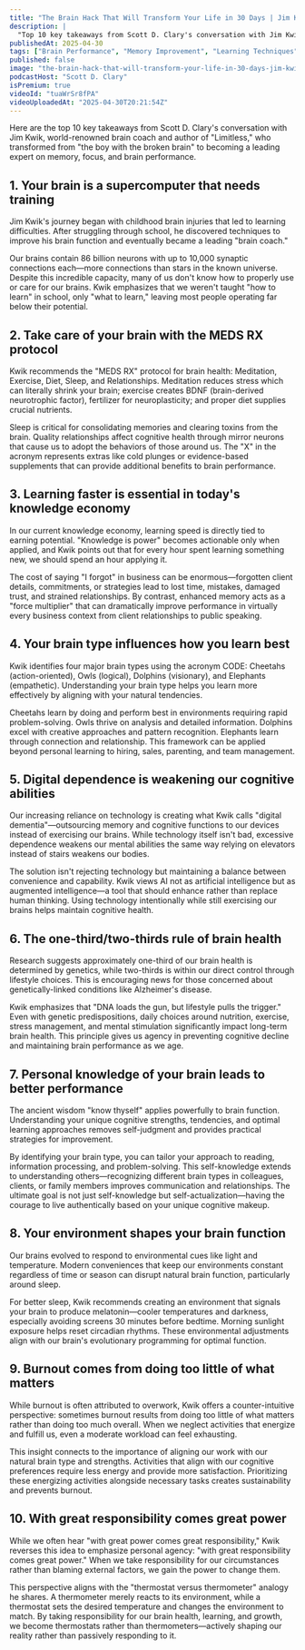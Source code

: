 ```yaml
---
title: "The Brain Hack That Will Transform Your Life in 30 Days | Jim Kwik - Memory & Focus Expert"
description: |
  "Top 10 key takeaways from Scott D. Clary's conversation with Jim Kwik, world-renowned brain coach and author of "Limitless," who transformed from "the boy with the broken brain" to becoming a leading expert on memory, focus, and brain performance."
publishedAt: 2025-04-30
tags: ["Brain Performance", "Memory Improvement", "Learning Techniques"]
published: false
image: "the-brain-hack-that-will-transform-your-life-in-30-days-jim-kwik-memory-and-focus-expert.jpg"
podcastHost: "Scott D. Clary"
isPremium: true
videoId: "tuaWrSr8fPA"
videoUploadedAt: "2025-04-30T20:21:54Z"
---
```



<PodcastSummaryPageLayout frontmatter={frontmatter}>

Here are the top 10 key takeaways from Scott D. Clary's conversation with Jim Kwik, world-renowned brain coach and author of "Limitless," who transformed from "the boy with the broken brain" to becoming a leading expert on memory, focus, and brain performance.

## 1. Your brain is a supercomputer that needs training

Jim Kwik's journey began with childhood brain injuries that led to learning difficulties. After struggling through school, he discovered techniques to improve his brain function and eventually became a leading "brain coach."

Our brains contain 86 billion neurons with up to 10,000 synaptic connections each—more connections than stars in the known universe. Despite this incredible capacity, many of us don't know how to properly use or care for our brains. Kwik emphasizes that we weren't taught "how to learn" in school, only "what to learn," leaving most people operating far below their potential.

## 2. Take care of your brain with the MEDS RX protocol

Kwik recommends the "MEDS RX" protocol for brain health: Meditation, Exercise, Diet, Sleep, and Relationships. Meditation reduces stress which can literally shrink your brain; exercise creates BDNF (brain-derived neurotrophic factor), fertilizer for neuroplasticity; and proper diet supplies crucial nutrients.

Sleep is critical for consolidating memories and clearing toxins from the brain. Quality relationships affect cognitive health through mirror neurons that cause us to adopt the behaviors of those around us. The "X" in the acronym represents extras like cold plunges or evidence-based supplements that can provide additional benefits to brain performance.

## 3. Learning faster is essential in today's knowledge economy

In our current knowledge economy, learning speed is directly tied to earning potential. "Knowledge is power" becomes actionable only when applied, and Kwik points out that for every hour spent learning something new, we should spend an hour applying it.

The cost of saying "I forgot" in business can be enormous—forgotten client details, commitments, or strategies lead to lost time, mistakes, damaged trust, and strained relationships. By contrast, enhanced memory acts as a "force multiplier" that can dramatically improve performance in virtually every business context from client relationships to public speaking.

## 4. Your brain type influences how you learn best

Kwik identifies four major brain types using the acronym CODE: Cheetahs (action-oriented), Owls (logical), Dolphins (visionary), and Elephants (empathetic). Understanding your brain type helps you learn more effectively by aligning with your natural tendencies.

Cheetahs learn by doing and perform best in environments requiring rapid problem-solving. Owls thrive on analysis and detailed information. Dolphins excel with creative approaches and pattern recognition. Elephants learn through connection and relationship. This framework can be applied beyond personal learning to hiring, sales, parenting, and team management.

## 5. Digital dependence is weakening our cognitive abilities

Our increasing reliance on technology is creating what Kwik calls "digital dementia"—outsourcing memory and cognitive functions to our devices instead of exercising our brains. While technology itself isn't bad, excessive dependence weakens our mental abilities the same way relying on elevators instead of stairs weakens our bodies.

The solution isn't rejecting technology but maintaining a balance between convenience and capability. Kwik views AI not as artificial intelligence but as augmented intelligence—a tool that should enhance rather than replace human thinking. Using technology intentionally while still exercising our brains helps maintain cognitive health.

## 6. The one-third/two-thirds rule of brain health

Research suggests approximately one-third of our brain health is determined by genetics, while two-thirds is within our direct control through lifestyle choices. This is encouraging news for those concerned about genetically-linked conditions like Alzheimer's disease.

Kwik emphasizes that "DNA loads the gun, but lifestyle pulls the trigger." Even with genetic predispositions, daily choices around nutrition, exercise, stress management, and mental stimulation significantly impact long-term brain health. This principle gives us agency in preventing cognitive decline and maintaining brain performance as we age.

## 7. Personal knowledge of your brain leads to better performance

The ancient wisdom "know thyself" applies powerfully to brain function. Understanding your unique cognitive strengths, tendencies, and optimal learning approaches removes self-judgment and provides practical strategies for improvement.

By identifying your brain type, you can tailor your approach to reading, information processing, and problem-solving. This self-knowledge extends to understanding others—recognizing different brain types in colleagues, clients, or family members improves communication and relationships. The ultimate goal is not just self-knowledge but self-actualization—having the courage to live authentically based on your unique cognitive makeup.

## 8. Your environment shapes your brain function

Our brains evolved to respond to environmental cues like light and temperature. Modern conveniences that keep our environments constant regardless of time or season can disrupt natural brain function, particularly around sleep.

For better sleep, Kwik recommends creating an environment that signals your brain to produce melatonin—cooler temperatures and darkness, especially avoiding screens 30 minutes before bedtime. Morning sunlight exposure helps reset circadian rhythms. These environmental adjustments align with our brain's evolutionary programming for optimal function.

## 9. Burnout comes from doing too little of what matters

While burnout is often attributed to overwork, Kwik offers a counter-intuitive perspective: sometimes burnout results from doing too little of what matters rather than doing too much overall. When we neglect activities that energize and fulfill us, even a moderate workload can feel exhausting.

This insight connects to the importance of aligning our work with our natural brain type and strengths. Activities that align with our cognitive preferences require less energy and provide more satisfaction. Prioritizing these energizing activities alongside necessary tasks creates sustainability and prevents burnout.

## 10. With great responsibility comes great power

While we often hear "with great power comes great responsibility," Kwik reverses this idea to emphasize personal agency: "with great responsibility comes great power." When we take responsibility for our circumstances rather than blaming external factors, we gain the power to change them.

This perspective aligns with the "thermostat versus thermometer" analogy he shares. A thermometer merely reacts to its environment, while a thermostat sets the desired temperature and changes the environment to match. By taking responsibility for our brain health, learning, and growth, we become thermostats rather than thermometers—actively shaping our reality rather than passively responding to it.

</PodcastSummaryPageLayout>
